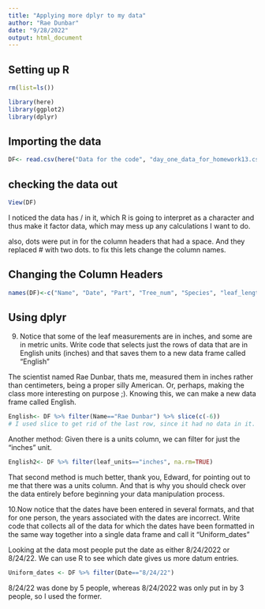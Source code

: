 ```yaml
---
title: "Applying more dplyr to my data"
author: "Rae Dunbar"
date: "9/28/2022"
output: html_document
---
```

## Setting up R
```r
rm(list=ls())
```

```r
library(here)
library(ggplot2)
library(dplyr)
```

## Importing the data

```r
DF<- read.csv(here("Data for the code", "day_one_data_for_homework13.csv"), stringsAsFactors=TRUE)
```

## checking the data out

```r
View(DF)
```
I noticed the data has / in it, which R is going to interpret as a character and thus make it factor data, which may mess up any calculations I want to do.

also, dots were put in for the column headers that had a space. And they replaced # with two dots.  to fix this lets change the column names. 

## Changing the Column Headers
```r
names(DF)<-c("Name", "Date", "Part", "Tree_num", "Species", "leaf_length", "leaf_width", "leaf_units")
```


## Using dplyr

9. Notice that some of the leaf measurements are in inches, and some are in metric units. Write code that selects just the rows of data that are in English units (inches) and that saves them to a new data frame called "English"

The scientist named Rae Dunbar, thats me, measured them in inches rather than centimeters, being a proper silly American. Or, perhaps, making the class more interesting on purpose ;).  Knowing this, we can make a new data frame called English. 
```r
English<- DF %>% filter(Name=="Rae Dunbar") %>% slice(c(-6))
# I used slice to get rid of the last row, since it had no data in it. We each only collected 5 trees, so not sure why 6 rows got put in. But slice(c(-6)) tells R to remove the 6th row, hence -6. 
```

Another method:
Given there is a units column, we can filter for just the "inches" unit. 

```r
English2<- DF %>% filter(leaf_units=="inches", na.rm=TRUE)
```

That second method is much better, thank you, Edward, for pointing out to me that there was a units column. And that is why you should check over the data entirely before beginning your data manipulation process. 

10.Now notice that the dates have been entered in several formats, and that for one person, the years associated with the dates are incorrect. Write code that collects all of the data for which the dates have been formatted in the same way together into a single data frame and call it "Uniform_dates"

Looking at the data most people put the date as either 8/24/2022 or 8/24/22. We can use R to see which date gives us more datum entries.  
```r
Uniform_dates <- DF %>% filter(Date=="8/24/22")
```

8/24/22 was done by 5 people, whereas 8/24/2022 was only put in by 3 people, so I used the former. 




